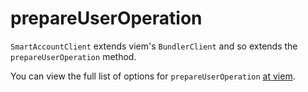 
<VersionWarning version="0.2" />

# prepareUserOperation

`SmartAccountClient` extends viem's `BundlerClient` and so extends the `prepareUserOperation` method.

You can view the full list of options for `prepareUserOperation` [at viem](https://viem.sh/account-abstraction/actions/bundler/prepareUserOperation).